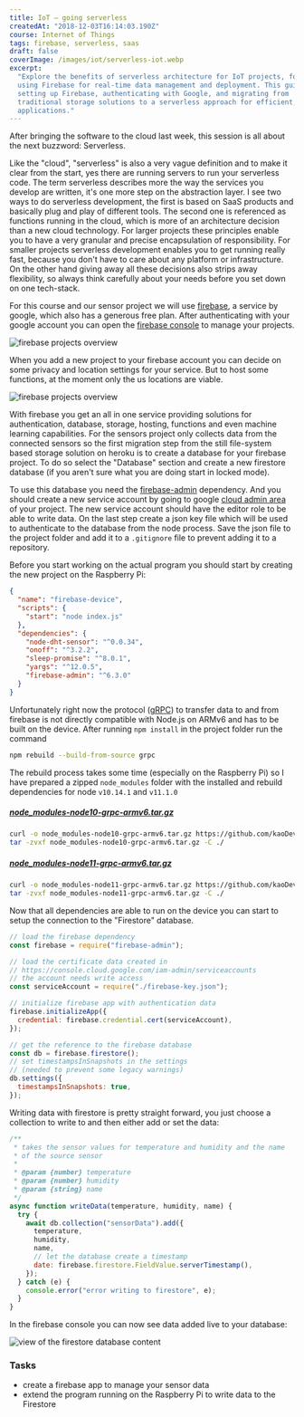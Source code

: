 ```yaml
---
title: IoT — going serverless
createdAt: "2018-12-03T16:14:03.190Z"
course: Internet of Things
tags: firebase, serverless, saas
draft: false
coverImage: /images/iot/serverless-iot.webp
excerpt:
  "Explore the benefits of serverless architecture for IoT projects, focusing on
  using Firebase for real-time data management and deployment. This guide covers
  setting up Firebase, authenticating with Google, and migrating from
  traditional storage solutions to a serverless approach for efficient, scalable
  applications."
---
```


After bringing the software to the cloud last week, this session is all about
the next buzzword: Serverless.

Like the "cloud", "serverless" is also a very vague definition and to make it
clear from the start, yes there are running servers to run your serverless code.
The term serverless describes more the way the services you develop are written,
it's one more step on the abstraction layer. I see two ways to do serverless
development, the first is based on SaaS products and basically plug and play of
different tools. The second one is referenced as functions running in the cloud,
which is more of an architecture decision than a new cloud technology. For
larger projects these principles enable you to have a very granular and precise
encapsulation of responsibility. For smaller projects serverless development
enables you to get running really fast, because you don't have to care about any
platform or infrastructure. On the other hand giving away all these decisions
also strips away flexibility, so always think carefully about your needs before
you set down on one tech-stack.

For this course and our sensor project we will use
[firebase](https://firebase.google.com/), a service by google, which also has a
generous free plan. After authenticating with your google account you can open
the [firebase console](https://console.firebase.google.com/) to manage your
projects.

![firebase projects overview](/images/iot/firebase-projects.png)

When you add a new project to your firebase account you can decide on some
privacy and location settings for your service. But to host some functions, at
the moment only the us locations are viable.

![firebase projects overview](/images/iot/firebase-create-project.png)

With firebase you get an all in one service providing solutions for
authentication, database, storage, hosting, functions and even machine learning
capabilities. For the sensors project only collects data from the connected
sensors so the first migration step from the still file-system based storage
solution on heroku is to create a database for your firebase project. To do so
select the "Database" section and create a new firestore database (if you aren't
sure what you are doing start in locked mode).

To use this database you need the
[firebase-admin](https://www.npmjs.com/package/firebase-admin) dependency. And
you should create a new service account by going to google
[cloud admin area](https://console.cloud.google.com/iam-admin/serviceaccounts)
of your project. The new service account should have the editor role to be able
to write data. On the last step create a json key file which will be used to
authenticate to the database from the node process. Save the json file to the
project folder and add it to a `.gitignore` file to prevent adding it to a
repository.

Before you start working on the actual program you should start by creating the
new project on the Raspberry Pi:

```json
{
  "name": "firebase-device",
  "scripts": {
    "start": "node index.js"
  },
  "dependencies": {
    "node-dht-sensor": "^0.0.34",
    "onoff": "^3.2.2",
    "sleep-promise": "^8.0.1",
    "yargs": "^12.0.5",
    "firebase-admin": "^6.3.0"
  }
}
```

Unfortunately right now the protocol ([gRPC](https://grpc.io/)) to transfer data
to and from firebase is not directly compatible with Node.js on ARMv6 and has to
be built on the device. After running `npm install` in the project folder run
the command

```bash
npm rebuild --build-from-source grpc
```

The rebuild process takes some time (especially on the Raspberry Pi) so I have
prepared a zipped `node_modules` folder with the installed and rebuild
dependencies for node `v10.14.1` and `v11.1.0`

##### [node_modules-node10-grpc-armv6.tar.gz](https://github.com/kaoDev/kalleott.de/raw/prebuilt_archives/samples/firebase-device/node_modules-node10-grpc-armv6.tar.gz)

```bash
curl -o node_modules-node10-grpc-armv6.tar.gz https://github.com/kaoDev/kalleott.de/raw/prebuilt_archives/samples/firebase-device/node_modules-node10-grpc-armv6.tar.gz
tar -zvxf node_modules-node10-grpc-armv6.tar.gz -C ./
```

##### [node_modules-node11-grpc-armv6.tar.gz](https://github.com/kaoDev/kalleott.de/raw/prebuilt_archives/samples/firebase-device/node_modules-node11-grpc-armv6.tar.gz)

```bash
curl -o node_modules-node11-grpc-armv6.tar.gz https://github.com/kaoDev/kalleott.de/raw/prebuilt_archives/samples/firebase-device/node_modules-node11-grpc-armv6.tar.gz
tar -zvxf node_modules-node11-grpc-armv6.tar.gz -C ./
```

Now that all dependencies are able to run on the device you can start to setup
the connection to the "Firestore" database.

```js
// load the firebase dependency
const firebase = require("firebase-admin");

// load the certificate data created in
// https://console.cloud.google.com/iam-admin/serviceaccounts
// the account needs write access
const serviceAccount = require("./firebase-key.json");

// initialize firebase app with authentication data
firebase.initializeApp({
  credential: firebase.credential.cert(serviceAccount),
});

// get the reference to the firebase database
const db = firebase.firestore();
// set timestampsInSnapshots in the settings
// (needed to prevent some legacy warnings)
db.settings({
  timestampsInSnapshots: true,
});
```

Writing data with firestore is pretty straight forward, you just choose a
collection to write to and then either add or set the data:

```js
/**
 * takes the sensor values for temperature and humidity and the name
 * of the source sensor
 *
 * @param {number} temperature
 * @param {number} humidity
 * @param {string} name
 */
async function writeData(temperature, humidity, name) {
  try {
    await db.collection("sensorData").add({
      temperature,
      humidity,
      name,
      // let the database create a timestamp
      date: firebase.firestore.FieldValue.serverTimestamp(),
    });
  } catch (e) {
    console.error("error writing to firestore", e);
  }
}
```

In the firebase console you can now see data added live to your database:

![view of the firestore database content](/images/iot/firebase-database.png)

### Tasks

- create a firebase app to manage your sensor data
- extend the program running on the Raspberry Pi to write data to the Firestore

